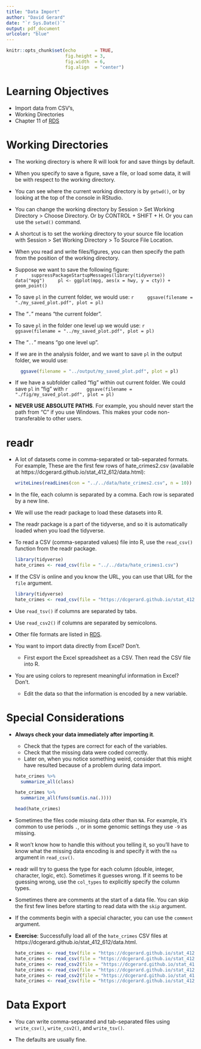 ```yaml
---
title: "Data Import"
author: "David Gerard"
date: "`r Sys.Date()`"
output: pdf_document
urlcolor: "blue"
---
```


```r
knitr::opts_chunk$set(echo       = TRUE, 
                      fig.height = 3, 
                      fig.width  = 6,
                      fig.align  = "center")
```

# Learning Objectives

- Import data from CSV's, 
- Working Directories
- Chapter 11 of [RDS](https://r4ds.had.co.nz/)

# Working Directories

- The working directory is where R will look for and save things by default.

- When you specify to save a figure, save a file, or load some data, it will be
  with respect to the working directory.
  
- You can see where the current working directory is by `getwd()`, or by looking
  at the top of the console in RStudio.

- You can change the working directory by Session > Set Working Directory > 
  Choose Directory. Or by CONTROL + SHIFT + H. Or you can use the `setwd()` 
  command.
  
- A shortcut is to set the working directory to your source file location with
  Session > Set Working Directory > To Source File Location.
  
- When you read and write files/figures, you can then specify the path
  from the position of the working directory.

- Suppose we want to save the following figure:  
    ```r
    suppressPackageStartupMessages(library(tidyverse))
    data("mpg")
    pl <- ggplot(mpg, aes(x = hwy, y = cty)) +
      geom_point()
    ```

- To save `pl` in the current folder, we would use:
    ```r
    ggsave(filename = "./my_saved_plot.pdf", plot = pl)
    ```
    
- The "`.`" means "the current folder".
    
- To save `pl` in the folder one level up we would use:
    ```r
    ggsave(filename = "../my_saved_plot.pdf", plot = pl)
    ```

- The "`..`" means "go one level up".

- If we are in the analysis folder, and we want to save `pl` in the output 
  folder, we would use:
  
    ```r
      ggsave(filename = "../output/my_saved_plot.pdf", plot = pl)
    ```
    
- If we have a subfolder called "fig" within out current folder. We could
  save `pl` in "fig" with
    ```r
      ggsave(filename = "./fig/my_saved_plot.pdf", plot = pl)
    ```
    
- **NEVER USE ABSOLUTE PATHS**. For example, you should never start the path
  from "C" if you use Windows. This makes your code non-transferable to other
  users.
  
# readr

- A lot of datasets come in comma-separated or tab-separated formats. For
  example, These are the first few rows of hate_crimes2.csv 
  (available at https://dcgerard.github.io/stat_412_612/data.html):
  
    ```r
    writeLines(readLines(con = "../../data/hate_crimes2.csv", n = 10))
    ```

- In the file, each column is separated by a comma. Each row is separated by a
  new line.
  
- We will use the readr package to load these datasets into R.

- The readr package is a part of the tidyverse, and so it is automatically
  loaded when you load the tidyverse.

- To read a CSV (comma-separated values) file into R, use the `read_csv()` 
  function from the readr package.
  
    ```r
    library(tidyverse)
    hate_crimes <- read_csv(file = "../../data/hate_crimes1.csv")
    ```
    
- If the CSV is online and you know the URL, you can use that URL for 
  the `file` argument.
  
    ```r
    library(tidyverse)
    hate_crimes <- read_csv(file = "https://dcgerard.github.io/stat_412_612/data/hate_crimes2.csv")
    ```

- Use `read_tsv()` if columns are separated by tabs.

- Use `read_csv2()` if columns are separated by semicolons.

- Other file formats are listed in [RDS](https://r4ds.had.co.nz/).

- You want to import data directly from Excel? Don't. 

    - First export the Excel spreadsheet as a CSV. Then read the CSV file into R.

- You are using colors to represent meaningful information in Excel? Don't.

    - Edit the data so that the information is encoded by a new variable.
    
# Special Considerations

- **Always check your data immediately after importing it**.

    - Check that the types are correct for each of the variables.
    - Check that the missing data were coded correctly.
    - Later on, when you notice something weird, consider that this might have
      resulted because of a problem during data import.
    
    ```r
    hate_crimes %>%
      summarize_all(class)
    
    hate_crimes %>%
      summarize_all(funs(sum(is.na(.))))
    
    head(hate_crimes)
    ```
    

- Sometimes the files code missing data other than `NA`. For example, it's common
  to use periods `.`, or in some genomic settings they use `-9` as missing.
  
- R won't know how to handle this without you telling it, so you'll have to 
  know what the missing data encoding is and specify it with the `na` argument
  in `read_csv()`.
  
- readr will try to guess the type for each column (double, integer, character,
  logic, etc). Sometimes it guesses wrong. If it seems to be guessing wrong,
  use the `col_types` to explicitly specify the column types.
  
- Sometimes there are comments at the start of a data file. You can skip the 
  first few lines before starting to read data with the `skip` argument.
  
- If the comments begin with a special character, you can use the `comment` 
  argument.
  
- **Exercise**: Successfully load all of the `hate_crimes` CSV files at 
  https://dcgerard.github.io/stat_412_612/data.html.
  
    ```r
    hate_crimes <- read_tsv(file = "https://dcgerard.github.io/stat_412_612/data/hate_crimes1.csv")
    hate_crimes <- read_csv(file = "https://dcgerard.github.io/stat_412_612/data/hate_crimes2.csv")
    hate_crimes <- read_csv2(file = "https://dcgerard.github.io/stat_412_612/data/hate_crimes3.csv")
    hate_crimes <- read_csv(file = "https://dcgerard.github.io/stat_412_612/data/hate_crimes4.csv", na = ".")
    hate_crimes <- read_csv2(file = "https://dcgerard.github.io/stat_412_612/data/hate_crimes5.csv", col_names = FALSE)
    hate_crimes <- read_csv(file = "https://dcgerard.github.io/stat_412_612/data/hate_crimes6.csv", skip = 3)
    ```

  

# Data Export

- You can write comma-separated and tab-separated files using `write_csv()`,
  `write_csv2()`, and `write_tsv()`.
  
- The defaults are usually fine.

